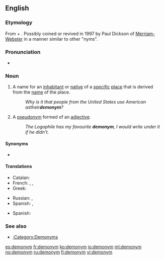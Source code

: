 ==English==
{{wikipedia}}

===Etymology===
From {{etyl|grc|en}} {{term|δῆμος||people|lang=grc}} + {{term|ὄνυμα||name|lang=grc}}. Possibly coined or revived in 1997 by Paul Dickson of [[w:Merriam-Webster|Merriam-Webster]] in a manner similar to other "nyms".

{{confix|demo|onym|lang=en}}

===Pronunciation===
* {{a|UK}} {{IPA|/ˈdɛmənɪm/|lang=en}}

===Noun===
{{en-noun}}

# A name for an [[inhabitant]] or [[native]] of a [[specific]] [[place]] that is derived from the [[name]] of the place.
#: ''Why is it that people from the United States use American as ''their'' '''demonym'''?''
# {{context|obsolete|lang=en}} A [[pseudonym]] formed of an [[adjective]].
#: ''The Logophile has my favourite '''demonym''', I would write under it if he didn't.''

====Synonyms====
* {{l|en|gentilic}}

====Translations====
{{trans-top|name for an inhabitant or native of a specific place}}
* Catalan: {{t|ca|gentilici|m}}
* French: {{t+|fr|gentilé|m}}, {{t+|fr|ethnonyme|m}}, {{t+|fr|démonyme|m}}
* Greek: {{t+|el|πατριδωνυμικό|n}}
{{trans-mid}}
* Russian: {{t+|ru|этнохоро́ним|m}}, {{t|ru|этнико́н|m}}
* Spanish: {{t+|es|gentilicio}}, {{t|es|demónimo|m}}
{{trans-bottom}}

{{trans-top|pseudonym formed of an adjective}}
{{trans-mid}}
{{trans-bottom}}

{{checktrans-top}}
* Spanish: {{t+check|es|gentilicio|m}}
{{trans-bottom}}

===See also===
* [[:Category:Demonyms]]

[[es:demonym]]
[[fr:demonym]]
[[ko:demonym]]
[[io:demonym]]
[[ml:demonym]]
[[no:demonym]]
[[ru:demonym]]
[[fi:demonym]]
[[vi:demonym]]